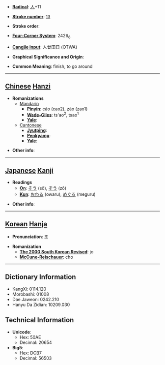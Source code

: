 * '''[[Wiktionary:Chinese radical index| Radical]]''': [[Wiktionary:Chinese radical index 人|人]]+11

* '''[[Wiktionary:Chinese total strokes index|Stroke number]]''': [[Wiktionary:Chinese total strokes index 13|13]]

* '''Stroke order''': 

* '''[[Wiktionary:Chinese four corner index|Four-Corner System]]''': 2426<sub>6</sub>

* '''[[Wiktionary:Chinese Cangjie index|Cangjie input]]''': 人廿田日 (OTWA)

* '''Graphical Significance and Origin''': 

* '''Common Meaning''': finish, to go around

----

== [[Chinese]] [[Hanzi]] ==

* '''Romanizations'''
** [[Mandarin]]
*** '''[[Pinyin]]''': cáo (cao2), zāo (zao1)
*** '''[[Wade-Giles]]''': ts'ao<sup>2</sup>, tsao<sup>1</sup>
*** '''[[Yale]]''': 
**[[Cantonese]]
***'''[[Jyutping]]''':
***'''[[Penkyamp]]''': 
***'''[[Yale]]''': 

* '''Other info''': 

----

== [[Japanese]] [[Kanji]] ==

* '''Readings'''
** '''[[On]]''': [[そう]] (sō), [[ぞう]] (zō)
** '''[[Kun]]''': [[おわる]] (owaru), [[めぐる]] (meguru)

* '''Other info''':  

----

== [[Korean]] [[Hanja]] ==

* '''Pronunciation''': 조

* '''Romanization'''
** '''[[The 2000 South Korean Revised Romanization|The 2000 South Korean Revised]]''': jo
** '''[[McCune-Reischauer]]''': cho

----

== Dictionary Information ==

* KangXi: 0114.120
* Morobashi: 01008
* Dae Jaweon: 0242.210
* Hanyu Da Zidian: 10209.030

== Technical Information ==

* '''Unicode''':
** Hex: 50AE
** Decimal: 20654
* '''Big5''':
** Hex: DCB7
** Decimal: 56503